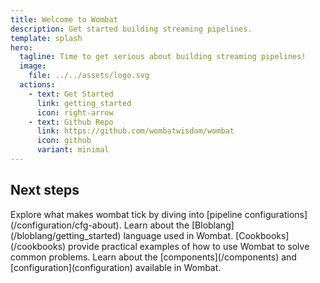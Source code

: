 ```yaml
---
title: Welcome to Wombat
description: Get started building streaming pipelines.
template: splash
hero:
  tagline: Time to get serious about building streaming pipelines!
  image:
    file: ../../assets/logo.svg
  actions:
    - text: Get Started
      link: getting_started
      icon: right-arrow
    - text: Github Repo
      link: https://github.com/wombatwisdom/wombat
      icon: github
      variant: minimal
---
```



## Next steps

<CardGrid>
	<Card title="Configuration" icon="setting">
		Explore what makes wombat tick by diving into [pipeline configurations](/configuration/cfg-about).
	</Card>
    <Card title="Bloblang" icon="pencil">
        Learn about the [Bloblang](/bloblang/getting_started) language used in Wombat.
    </Card>
    <Card title="Cookbooks" icon="open-book">
		[Cookbooks](/cookbooks) provide practical examples of how to use Wombat to solve common problems.
	</Card>
	<Card title="Navigate the reference" icon="open-book">
		Learn about the [components](/components) and [configuration](configuration) available in Wombat.
	</Card>
</CardGrid>
